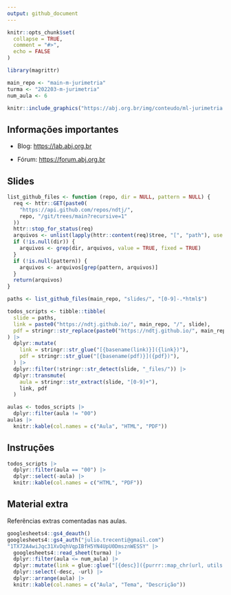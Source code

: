 ```yaml
---
output: github_document
---
```


<!-- README.md is generated from README.Rmd. Please edit that file -->

```r
knitr::opts_chunk$set(
  collapse = TRUE,
  comment = "#>",
  echo = FALSE
)

library(magrittr)

main_repo <- "main-m-jurimetria"
turma <- "202203-m-jurimetria"
num_aula <- 6
```

```r
knitr::include_graphics("https://abj.org.br/img/conteudo/ml-jurimetria.png")
```

## Informações importantes

- Blog: [https://lab.abj.org.br](https://lab.abj.org.br)

- Fórum: [https://forum.abj.org.br](https://forum.abj.org.br)

## Slides

```r
list_github_files <- function (repo, dir = NULL, pattern = NULL) {
  req <- httr::GET(paste0(
    "https://api.github.com/repos/ndtj/", 
    repo, "/git/trees/main?recursive=1"
  ))
  httr::stop_for_status(req)
  arquivos <- unlist(lapply(httr::content(req)$tree, "[", "path"), use.names = FALSE)
  if (!is.null(dir)) {
    arquivos <- grep(dir, arquivos, value = TRUE, fixed = TRUE)
  }
  if (!is.null(pattern)) {
    arquivos <- arquivos[grep(pattern, arquivos)]
  }
  return(arquivos)
}

paths <- list_github_files(main_repo, "slides/", "[0-9]-.*html$")

todos_scripts <- tibble::tibble(
  slide = paths,
  link = paste0("https://ndtj.github.io/", main_repo, "/", slide),
  pdf = stringr::str_replace(paste0("https://ndtj.github.io/", main_repo, "/", slide), "html$", "pdf")
) |> 
  dplyr::mutate(
    link = stringr::str_glue("[{basename(link)}]({link})"),
    pdf = stringr::str_glue("[{basename(pdf)}]({pdf})"),
  ) |> 
  dplyr::filter(!stringr::str_detect(slide, "_files/")) |> 
  dplyr::transmute(
    aula = stringr::str_extract(slide, "[0-9]+"),
    link, pdf
  )

aulas <- todos_scripts |> 
  dplyr::filter(aula != "00")
aulas |> 
  knitr::kable(col.names = c("Aula", "HTML", "PDF"))
```

## Instruções

```r
todos_scripts |> 
  dplyr::filter(aula == "00") |> 
  dplyr::select(-aula) |> 
  knitr::kable(col.names = c("HTML", "PDF"))
```


## Material extra

Referências extras comentadas nas aulas.

```r
googlesheets4::gs4_deauth()
googlesheets4::gs4_auth("julio.trecenti@gmail.com")
"1TX72A4wiJqc31XvDqhVqpIBfH5YN4UpU0DmsznWESSY" |> 
  googlesheets4::read_sheet(turma) |>
  dplyr::filter(aula <= num_aula) |> 
  dplyr::mutate(link = glue::glue("[{desc}]({purrr::map_chr(url, utils::URLencode)})")) |>
  dplyr::select(-desc, -url) |>
  dplyr::arrange(aula) |> 
  knitr::kable(col.names = c("Aula", "Tema", "Descrição"))
```
